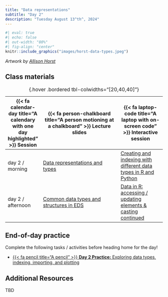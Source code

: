 ```yaml
---
title: "Data representations"
subtitle: "Day 2"
description: "Tuesday August 13^th^, 2024"
---
```


```r
#| eval: true
#| echo: false
#| out-width: "80%"
#| fig-align: "center"
knitr::include_graphics("images/horst-data-types.jpeg")
```

:::{.gray-text .center-text}
*Artwork by [Allison Horst](https://allisonhorst.com/)*
:::

<!-- ## Pre-class prep -->

<!-- No pre-class prep before our first day of class! -->

## Class materials

| {{< fa calendar-day title="A calendary with one day highlighted" >}} Session  | {{< fa person-chalkboard title="A person motioning at a chalkboard" >}} Lecture slides  |  {{< fa laptop-code title="A laptop with on-screen code" >}} Interactive session |
|-------------------|-----------------------------------------------------------------------------------------------------------------------------------------------------|----------------------------------------------------------------------------------|
| day 2 / morning   | [Data representations and types](https://docs.google.com/presentation/d/1P8-NoqJz0dvKRBhSEiI73XHMzQy2vvlpj9P9a9c1Dtc/present?usp=sharing){target="_blank"} | [Creating and indexing with different data types in R and Python](interactive-sessions/interactive-session-2a.qmd){target="_blank"} |
| day 2 / afternoon | [Common data types and structures in EDS](https://docs.google.com/presentation/d/14h2Re_ceXFlRzSWlToOE3GnJiOJUuPK_YgJ_xggY7MI/present?usp=sharing){target="_blank"} | [Data in R: accessing / updating elements & casting continued](interactive-sessions/interactive-session-2b.qmd){target="_blank"} |
: {.hover .bordered tbl-colwidths="[20,40,40]"} 

## End-of-day practice

Complete the following tasks / activities before heading home for the day!

- [{{< fa pencil title="A pencil" >}} **Day 2 Practice:** Exploring data types, indexing, importing, and plotting](eod-practice/eod-day2.qmd){target="_blank"}

## Additional Resources

TBD

